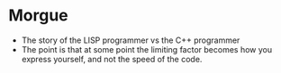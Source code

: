 
# Morgue

-   The story of the LISP programmer vs the C++ programmer
-   The point is that at some point the limiting factor becomes how you
    express yourself, and not the speed of the code.
